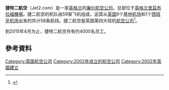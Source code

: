 {{Otheruses|other=其他條目說明|捷特航空 (消歧义)}}
{{Infobox Airline
|airline= 捷特二航空 <br> Jet2.com
|image=Boeing 737-377, Jet2.com JP241837.jpg
|image_size=
|IATA=LS<ref name=iata>{{cite web|title=IATA - Airline and Airport Code Search|url=http://www.iata.org/publications/Pages/code-search.aspx|website=iata.org|accessdate=13 April 2015|archive-date=2018-12-26|archive-url=https://web.archive.org/web/20181226055449/https://www.iata.org/publications/Pages/code-search.aspx|dead-url=no}}</ref>
|ICAO=EXS
|callsign=CHANNEX
|aoc=598
|headquarters={{UK}} [[利兹|利兹]]<ref>{{cite web|url=http://www.jet2.com/terms|title=Terms & Conditions - Jet2.com|work=jet2.com|access-date=2016-10-03|archive-date=2021-03-06|archive-url=https://web.archive.org/web/20210306091818/https://www.jet2.com/terms|dead-url=no}}</ref>
|parent=[[Dart_Group|Dart Group PLC]]
|company_slogan=友好，低价。''Friendly low fares''
|founded=2002年10月
|commenced=2003年2月12日
|key_people= 
*{{nowrap|Philip Meeson, [[会长|会长]]}}
*Steve Heapy, [[首席执行官|首席执行官]]
|bases= {{ESP}} [[阿利坎特-埃尔切机场|阿利坎特-埃尔切机场]] <br> {{UK}} [[贝尔法斯特国际机场|贝尔法斯特国际机场]] <br> {{UK}} [[伯明翰机场|伯明翰机场]] <br> {{UK}} [[东密德兰机场|东密德兰机场]] <br> {{UK}} [[爱丁堡机场|爱丁堡机场]] <br> {{UK}} [[格拉斯哥机场|格拉斯哥机场]] <br> {{UK}} [[里茲布拉福機場|里茲布拉福機場]]（[[枢纽机场|枢纽机场]]） <br> {{UK}} [[伦敦斯坦斯特德机场|伦敦斯坦斯特德机场]] <br> {{UK}} [[曼彻斯特机场|曼彻斯特机场]] <br> {{UK}} [[纽卡斯尔机场|纽卡斯尔机场]]
|lounge=
|alliance=
|fleet_size=61
|destinations=58
|website=[http://www.jet2.com/ jet2.com]
}}

'''捷特二航空'''（Jet2.com）是一家[[英格兰|英格兰]]的[[廉价航空公司|廉价航空公司]]。总部位于[[英格兰|英格兰]][[里茲布拉福機場|里茲布拉福機場]]。捷二航空的机队由59架飞机组成，运营从[[英国|英国]]9个[[基地|基地]][[机场|机场]]和1个[[西班牙|西班牙]][[机场|机场]]出发的共计58条航线。捷二航空是英国第四大班机[[航空公司|航空公司]]<ref>{{cite web|url=http://www.caa.co.uk/docs/80/airline_data/201505/04_1_All_Scheduled_Services_Table.pdf |title=Airline Data - Civil Aviation Authority |work=CAA.co.uk |deadurl=yes |archiveurl=https://web.archive.org/web/20150921080552/http://www.caa.co.uk/docs/80/airline_data/201505/04_1_All_Scheduled_Services_Table.pdf |archivedate=2015-09-21 }}</ref>。 

到2015年4月为止，捷特二航空共有约4000名员工。

==參考資料==
<references/>
{{Reflist|2}}

{{英國航空公司}}

[[Category:英国航空公司|Category:英国航空公司]]
[[Category:2002年成立的航空公司|Category:2002年成立的航空公司]]
[[Category:2002年英國建立|Category:2002年英國建立]]